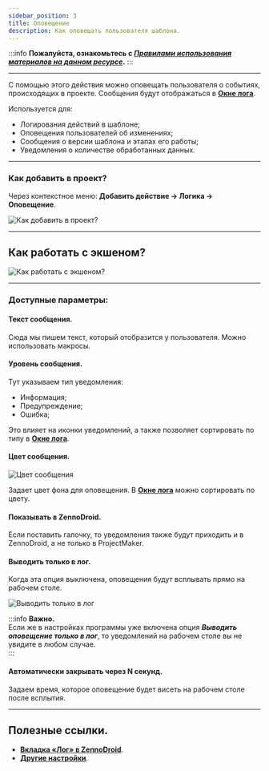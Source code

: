 ```yaml
---
sidebar_position: 3
title: Оповещение 
description: Как оповещать пользователя шаблона.
---  
```

:::info **Пожалуйста, ознакомьтесь с [*Правилами использования материалов на данном ресурсе*](../../Disclaimer).**
:::   
_______________________________________________
С помощью этого действия можно оповещать пользователя о событиях, происходящих в проекте. Сообщения будут отображаться в [**Окне лога**](../../pm/Interface/Log_window).  

Используется для:  
- Логирования действий в шаблоне;  
- Оповещения пользователей об изменениях;  
- Сообщения о версии шаблона и этапах его работы;  
- Уведомления о количестве обработанных данных.  
_______________________________________________
### Как добавить в проект?  
Через контекстное меню: **Добавить действие → Логика → Оповещение**.  

![Как добавить в проект?](./assets/Notification/Notification_pic1.png) 
_______________________________________________
## Как работать с экшеном?  

![Как работать с экшеном?](./assets/Notification/Notification_pic2.png) 
_______________________________________________
### Доступные параметры:  
#### Текст сообщения.  
Сюда мы пишем текст, который отобразится у пользователя. Можно использовать макросы.  

#### Уровень сообщения.  
Тут указываем тип уведомления:  
- Информация;  
- Предупреждение;  
- Ошибка;  

Это влияет на иконки уведомлений, а также позволяет сортировать по типу в [**Окне лога**](../../pm/Interface/Log_window).  

#### Цвет сообщения.  
![Цвет сообщения](./assets/Notification/Notification_pic3.png)   

Задает цвет фона для оповещения. В [**Окне лога**](../../pm/Interface/Log_window) можно сортировать по цвету.   

#### Показывать в ZennoDroid.  
Если поставить галочку, то уведомления также будут приходить и в ZennoDroid, а не только в ProjectMaker.  

#### Выводить только в лог.  
Когда эта опция выключена, оповещения будут всплывать прямо на рабочем столе.  

![Выводить только в лог](./assets/Notification/Notification_pic4.png)   

:::info **Важно.**  
Если же в настройках программы уже включена опция ***Выводить оповещение только в лог***, то уведомлений на рабочем столе вы не увидите в любом случае.  
:::  

#### Автоматически закрывать через N секунд.  
Задаем время, которое оповещение будет висеть на рабочем столе после всплытия.  
_______________________________________________
## Полезные ссылки.  
- [**Вкладка «Лог» в ZennoDroid**](../../Execution/Log).
- [**Другие настройки**](../../Settings/Other_Settings). 

